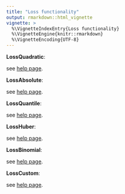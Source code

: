 ```yaml
---
title: "Loss functionality"
output: rmarkdown::html_vignette
vignette: >
  %\VignetteIndexEntry{Loss functionality}
  %\VignetteEngine{knitr::rmarkdown}
  %\VignetteEncoding{UTF-8}
---
```


__LossQuadratic__:

see [help page](../reference/LossQuadratic.html).

__LossAbsolute__:

see [help page](../reference/LossAbsolute.html).

__LossQuantile__:

see [help page](../reference/LossQuantile.html).

__LossHuber__:

see [help page](../reference/LossHuber.html).

__LossBinomial__:

see [help page](../reference/LossBinomial.html).

__LossCustom__:

see [help page](../reference/LossCustom.html).

